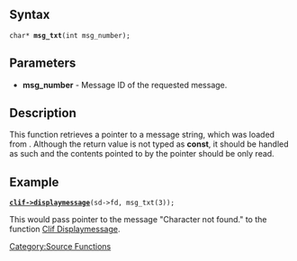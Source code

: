 ==Syntax==
 char* '''msg_txt'''(int msg_number);

==Parameters==
* '''msg_number''' - Message ID of the requested message.

==Description==
This function retrieves a pointer to a message string, which was loaded from '''{{git|conf/messages.conf}}'''. Although the return value is not typed as '''const''', it should be handled as such and the contents pointed to by the pointer should be only read.

==Example==
 '''[[Clif Displaymessage|clif->displaymessage]]'''(sd->fd, msg_txt(3));
This would pass pointer to the message "Character not found." to the function [[Clif Displaymessage]].

[[Category:Source Functions]]
